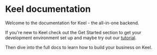 # Keel documentation

Welcome to the documentation for Keel - the all-in-one backend.

If you're new to Keel check out the Get Started section to get your development environment set up and maybe try out our [tutorial](/get-started/tutorial).

Then dive into the full docs to learn how to build your business on Keel.